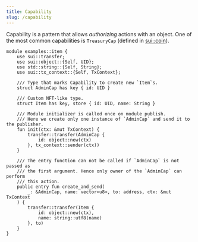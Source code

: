 ```yaml
---
title: Capability
slug: /capability
---
```


Capability is a pattern that allows _authorizing_ actions with an object. One of the most common capabilities is `TreasuryCap` (defined in [sui::coin](https://github.com/MystenLabs/sui/tree/main/crates/sui-framework/packages/sui-framework/sources/coin.move#L19)).

```sui-move
module examples::item {
    use sui::transfer;
    use sui::object::{Self, UID};
    use std::string::{Self, String};
    use sui::tx_context::{Self, TxContext};

    /// Type that marks Capability to create new `Item`s.
    struct AdminCap has key { id: UID }

    /// Custom NFT-like type.
    struct Item has key, store { id: UID, name: String }

    /// Module initializer is called once on module publish.
    /// Here we create only one instance of `AdminCap` and send it to the publisher.
    fun init(ctx: &mut TxContext) {
        transfer::transfer(AdminCap {
            id: object::new(ctx)
        }, tx_context::sender(ctx))
    }

    /// The entry function can not be called if `AdminCap` is not passed as
    /// the first argument. Hence only owner of the `AdminCap` can perform
    /// this action.
    public entry fun create_and_send(
        _: &AdminCap, name: vector<u8>, to: address, ctx: &mut TxContext
    ) {
        transfer::transfer(Item {
            id: object::new(ctx),
            name: string::utf8(name)
        }, to)
    }
}
```
